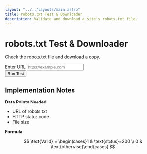 ```yaml
---
layout: "../../layouts/main.astro"
title: robots.txt Test & Downloader
description: Validate and download a site's robots.txt file.
---
```


<div id="robots-root" class="container my-4">
  <div class="row justify-content-center">
    <div class="col-lg-8">
      <div class="text-center mb-4">
        <h1>robots.txt Test &amp; Downloader</h1>
        <p>Check the robots.txt file and download a copy.</p>
      </div>
      <form id="robots-form" class="row gy-2 gx-3 align-items-end mb-3">
        <div class="col-md-8">
          <label for="robots-url" class="form-label">Enter URL</label>
          <input type="url" id="robots-url" name="url" placeholder="https://example.com" class="form-control" />
        </div>
        <div class="col-auto">
          <button type="submit" class="btn btn-primary mt-3">Run Test</button>
        </div>
      </form>
      <div id="robots-results"></div>
    </div>
  </div>
</div>

<script type="module" src="/js/robots-txt-downloader.js" defer></script>

## Implementation Notes

**Data Points Needed**

- URL of robots.txt
- HTTP status code
- File size

**Formula**

$$
\text{Valid} = \begin{cases}1 & \text{status}=200 \\ 0 & \text{otherwise}\end{cases}
$$
